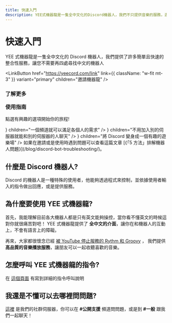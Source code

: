 ---
title: 快速入門
description: YEE式機器龍是一隻全中文化的Discord機器人，我們不只提供音樂的服務，還有像是動態語音頻道、跨群聊天、等你不會想錯過的好東西
---


# 快速入門

YEE 式機器龍是一隻全中文化的 Discord 機器人，我們提供了許多簡單且快速的整合性服務，讓您不需要再四處尋找中文的機器人

<LinkButton
  href="https://yeecord.com/link"
  link={{ className: "w-fit mt-3" }}
  variant="primary"
  children="邀請機器龍"
/>

<h3 className="mt-14 mb-3 text-3xl font-bold leading-snug">
  <p className="text-base text-blue-500 dark:text-cyan-300">了解更多</p>
  <p>使用指南</p>
</h3>
<p>點選有興趣的選項開始你的旅程!</p>

<Cards className="mt-5" num={2}>
  <Card
    title="動態語音頻道"
    href="/docs/commands/dvc/"
    arrow
    icon={<FaMusic />}
    children="一個頻道就可以滿足各個人的需求"
  />
  <Card
    title="跨群聊天"
    href="/docs/commands/chat/"
    arrow
    icon={<BsFillChatDotsFill />}
    children="不用加入別的伺服器就能和別的伺服器的人聊天"
  />
  <Card
    title="RPG 系統"
    href="/docs/rpg/"
    arrow
    icon={<FaGamepad />}
    children="將 Discord 變身成一個有趣的遊樂場"
  />
</Cards>

<Admonition type="info" title="我想先通知你">
  如果在邀請或是使用時遇到問題可以查看這篇文章 [《「5
  方法」排解機器人問題》](/blog/discord-bot-troubleshooting/)。
</Admonition>

## 什麼是 Discord 機器人?

Discord 的機器人是一種特殊的使用者，他能夠透過程式來控制，並依據使用者輸入的指令做出回應，或是提供服務。

<Adsense />

## 為什麼要使用 YEE 式機器龍?

首先，我能理解目前各大機器人都是只有英文能夠操控，當你看不懂英文的時候這對你就很痛苦對吧！
YEE 式機器龍提供了 **全中文的介面**，讓你在和機器人的互動上，不會有語言上的障礙。

再來，大家都很懷念已經 [被 YouTube 停止服務的 Rythm 和 Groovy](/blog/how-to-invite-bot/#rythm-%E5%92%8C-groovy-%E8%A2%AB%E4%B8%8B%E6%9E%B6) ，
我們提供 **高品質的音樂播放服務**，讓朋友可以一起收聽喜歡的音樂。

## 怎麼呼叫 YEE 式機器龍的指令?

在 [這個頁面](/docs/commands/) 有寫到詳細的指令呼叫說明

## 我還是不懂可以去哪裡問問題?

[這裡](https://discord.gg/yeecord) 是我們的社群伺服器，你可以在 **#公開支援** 頻道問問題，或是到 **#一般** 跟我們一起聊天！

<Adsense />
